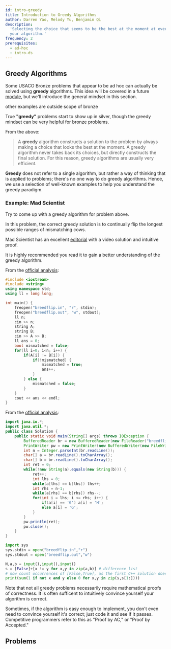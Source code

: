 ```yaml
---
id: intro-greedy
title: Introduction to Greedy Algorithms
author: Darren Yao, Melody Yu, Benjamin Qi
description:
  'Selecting the choice that seems to be the best at the moment at every step of
  your algorithm.'
frequency: 2
prerequisites:
  - ad-hoc
  - intro-ds
---
```


## Greedy Algorithms

Some USACO Bronze problems that appear to be ad hoc can actually be solved using
**greedy** algorithms. This idea will be covered in a future
[module](/silver/greedy-sorting), but we'll introduce the general mindset in
this section.

<Resources>
	<Resource source="CPH" title="6.1 - Coin Problem" starred>
		other examples are outside scope of bronze
	</Resource>
</Resources>

<Warning>

True **"greedy"** problems start to show up in silver, though the greedy mindset
can be very helpful for bronze problems.

</Warning>

From the above:

> A **greedy** algorithm constructs a solution to the problem by always making a
> choice that looks the best at the moment. A greedy algorithm never takes back
> its choices, but directly constructs the final solution. For this reason,
> greedy algorithms are usually very efficient.

**Greedy** does not refer to a single algorithm, but rather a way of thinking
that is applied to problems; there's no one way to do greedy algorithms. Hence,
we use a selection of well-known examples to help you understand the greedy
paradigm.

### Example: Mad Scientist

<FocusProblem problem="tutorial" />

Try to come up with a greedy algorithm for problem above.

<Spoiler title="Correct Greedy Algorithm">

In this problem, the correct greedy solution is to continually flip the longest
possible ranges of mismatching cows.

Mad Scientist has an excellent
[editorial](http://www.usaco.org/current/data/sol_breedflip_bronze_feb20.html)
with a video solution and intuitive proof.

It is highly recommended you read it to gain a better understanding of the
greedy algorithm.

</Spoiler>

<Spoiler title="Solution">

<LanguageSection>

<CPPSection>

From the
[official analysis](http://www.usaco.org/current/data/sol_breedflip_bronze_feb20.html):

```cpp
#include <iostream>
#include <string>
using namespace std;
using ll = long long;

int main() {
	freopen("breedflip.in", "r", stdin);
	freopen("breedflip.out", "w", stdout);
	ll n;
	cin >> n;
	string A;
	string B;
	cin >> A >> B;
	ll ans = 0;
	bool mismatched = false;
	for(ll i=0; i<n; i++) {
		if(A[i] != B[i]) {
			if(!mismatched) {
				mismatched = true;
				ans++;
			}
		} else {
			mismatched = false;
		}
	}
	cout << ans << endl;
}
```

</CPPSection>

<JavaSection>

From the
[official analysis](http://www.usaco.org/current/data/sol_breedflip_bronze_feb20.html):

```java
import java.io.*;
import java.util.*;
public class Solution {
	public static void main(String[] args) throws IOException {
		BufferedReader br = new BufferedReader(new FileReader("breedflip.in"));
		PrintWriter pw = new PrintWriter(new BufferedWriter(new FileWriter("breedflip.out")));
		int n = Integer.parseInt(br.readLine());
		char[] a = br.readLine().toCharArray();
		char[] b = br.readLine().toCharArray();
		int ret = 0;
		while(!new String(a).equals(new String(b))) {
			ret++;
			int lhs = 0;
			while(a[lhs] == b[lhs]) lhs++;
			int rhs = n-1;
			while(a[rhs] == b[rhs]) rhs--;
			for(int i = lhs; i <= rhs; i++) {
				if(a[i] == 'G') a[i] = 'H';
				else a[i] = 'G';
			}
		}
		pw.println(ret);
		pw.close();
	}
}
```

</JavaSection>

<PySection>

```py
import sys
sys.stdin = open("breedflip.in","r")
sys.stdout = open("breedflip.out","w")

N,a,b = input(),input(),input()
s = [False]+[x != y for x,y in zip(a,b)] # difference list
# now count occurrences of [False,True], as the first C++ solution does
print(sum(1 if not x and y else 0 for x,y in zip(s,s[1:])))
```

</PySection>

</LanguageSection>

</Spoiler>

Note that not all greedy problems necessarily require mathematical proofs of
correctness. It is often sufficent to intuitively convince yourself your
algorithm is correct.

<Info title="Pro Tip">

Sometimes, if the algorithm is easy enough to implement, you don't even need to
convince yourself it's correct; just code it and see if it passes. Competitive
programmers refer to this as "Proof by AC," or "Proof by Accepted."

<!-- Don't overuse it though? -->

</Info>

## Problems

<Problems problems="general" />

<!-- Anything else major that needs to be added? Bronze Ad Hoc is not very complicated. -->
